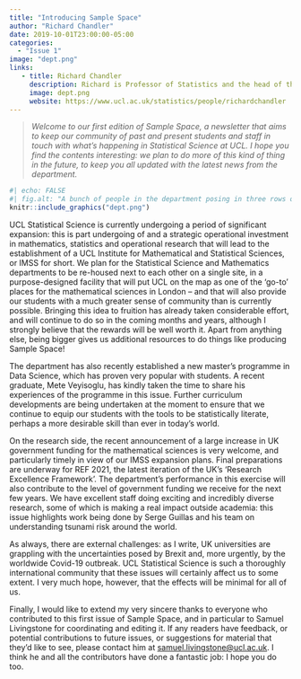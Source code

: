 ```yaml
---
title: "Introducing Sample Space"
author: "Richard Chandler"
date: 2019-10-01T23:00:00-05:00
categories:
  - "Issue 1"
image: "dept.png" 
links: 
   - title: Richard Chandler
     description: Richard is Professor of Statistics and the head of the department (for the term 2016-2021)
     image: dept.png
     website: https://www.ucl.ac.uk/statistics/people/richardchandler
---
```


> *Welcome to our first edition of Sample Space, a newsletter that aims to keep our community
of past and present students and staff in touch with what’s happening in Statistical Science
at UCL. I hope you find the contents interesting: we plan to do more of this kind of thing
in the future, to keep you all updated with the latest news from the department.*

```r
#| echo: FALSE
#| fig.alt: "A bunch of people in the department posing in three rows on steps. There are three columns in the background."
knitr::include_graphics("dept.png")
```


UCL Statistical Science is currently undergoing a period of significant expansion: this is part undergoing of and a strategic operational investment in mathematics, statistics and operational research that will lead to the establishment of a UCL Institute for Mathematical and Statistical Sciences, or IMSS for short. We plan for the Statistical Science and Mathematics departments to be re-housed next to each other on a single site, in a purpose-designed facility that will put UCL on the map as one of the ‘go-to’ places for the mathematical sciences in London – and that will also provide our students with a much greater sense of community than is currently possible. Bringing this idea to fruition has already taken considerable effort, and will continue
to do so in the coming months and years, although I strongly believe that the rewards will be well worth it. Apart from anything else, being bigger gives us additional resources to do things like producing Sample Space! 

The department has also recently established a new master’s programme in Data Science, which has proven very popular with students. A recent graduate, Mete Veyisoglu, has kindly taken the time to share his experiences of the programme in this issue. Further curriculum developments are being undertaken at the moment to ensure that we continue to equip our students with the tools to be statistically literate, perhaps a more desirable skill than ever in today's world.

On the research side, the recent announcement of a large increase in UK government funding for the mathematical sciences is very welcome, and particularly timely in view of our IMSS expansion plans. Final preparations are underway for REF 2021, the latest iteration of the UK’s ‘Research Excellence Framework’.
The department’s performance in this exercise will also contribute to the level of government funding we receive for the next few years. We have excellent staff doing exciting and incredibly diverse research, some of which is making a real impact outside academia: this issue highlights work being done by Serge Guillas and his team on understanding tsunami risk around the world. 

As always, there are external challenges: as I write, UK universities are grappling with the uncertainties posed by Brexit and, more urgently, by the worldwide Covid-19 outbreak. UCL Statistical Science is such a thoroughly international community that these issues will certainly affect us to some extent. I very much hope, however, that the effects will be minimal for all of us. 

Finally, I would like to extend my very sincere thanks to everyone who contributed to this first issue of Sample Space, and in particular to Samuel Livingstone for coordinating and editing it. If any readers have feedback, or potential contributions to future issues, or suggestions for material that they’d like to see, please contact him at [samuel.livingstone@ucl.ac.uk](mailto:samuel.livingstone@ucl.ac.uk). I think he and all the contributors have done a fantastic job: I hope you do too.


 
